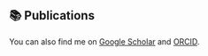 ## 📚 Publications

<script src="https://bibbase.org/show?bib=https%3A%2F%2Fapi.zotero.org%2Fusers%2F5547450%2Fcollections%2FKYP3WIGT%2Fitems%3Fkey%3D0FxZIDxan0XB1IJwBqRw7Zmy%26format%3Dbibtex%26limit%3D100&jsonp=1"></script>

You can also find me on [Google Scholar](https://scholar.google.com/citations?user=R2ntI8IAAAAJ&hl=en) and [ORCID](https://orcid.org/0000-0003-4894-4660).
